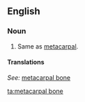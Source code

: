 ==English==

===Noun===
{{en-noun|sg=[[metacarpal]] [[bone]]}}

# Same as [[metacarpal]].

====Translations====
{{rfc-tsort|unknown line format: ''See:''  metacarpal bone }}
{{trans-top}}
''See:'' [[metacarpal bone]]
{{trans-bottom}}

[[ta:metacarpal bone]]